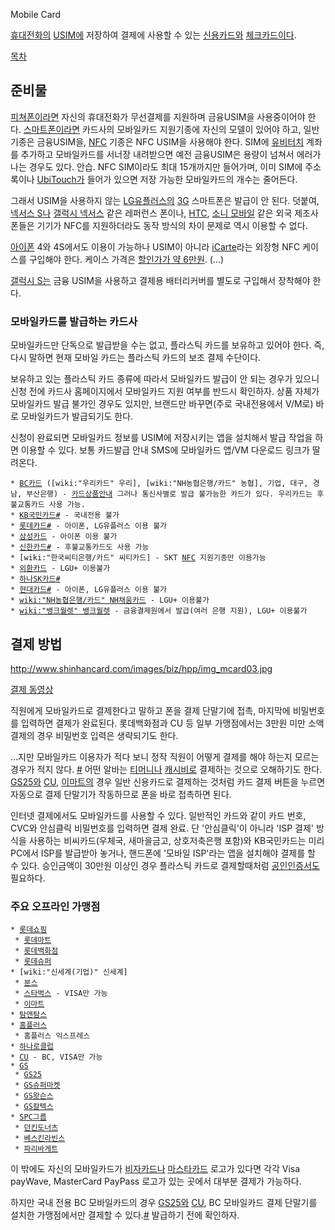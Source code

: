 Mobile Card

[[휴대전화]]의 [[USIM]]에 저장하여 결제에 사용할 수 있는 [[신용카드]]와 [[체크카드]]이다.

[[목차]]
== 준비물 ==
[[피쳐폰]]이라면 자신의 휴대전화가 무선결제를 지원하며 금융USIM을 사용중이어야 한다. [[스마트폰]]이라면 카드사의 모바일카드 지원기종에 자신의 모델이 있어야 하고, 일반기종은 금융USIM을, [[NFC]] 기종은 NFC USIM을 사용해야 한다. SIM에 [[유비터치]] 계좌를 추가하고 모바일카드를 서너장 내려받으면 예전 금융USIM은 용량이 넘쳐서 에러가 나는 경우도 있다. 안습. NFC SIM이라도 최대 15개까지만 들어가며, 이미 SIM에 주소록이나 [[UbiTouch]]가 들어가 있으면 저장 가능한 모바일카드의 개수는 줄어든다.

그래서 USIM을 사용하지 않는 [[LG유플러스]]의 [[3G]] 스마트폰은 발급이 안 된다. 덧붙여, [[넥서스 S]]나 [[갤럭시 넥서스]] 같은 레퍼런스 폰이나, [[HTC]], [[소니 모바일]] 같은 외국 제조사 폰들은 기기가 NFC를 지원하더라도 동작 방식의 차이 문제로 역시 이용할 수 없다.

[[아이폰]] 4와 4S에서도 이용이 가능하나 USIM이 아니라 [https://www.bccard.com/html/individual/card/pop_iCarte_guide.html iCarte]라는 외장형 NFC 케이스를 구입해야 한다. 케이스 가격은 [http://shop.olleh.com/weblogic/AccssPdCtgryServlet?flag=PD_DTL_VIEW&pdCd=3006455 할인가가 약 6만원]. (...)

[[갤럭시 S]]는 금융 USIM을 사용하고 결제용 배터리커버를 별도로 구입해서 장착해야 한다.

=== 모바일카드를 발급하는 카드사 ===
모바일카드만 단독으로 발급받을 수는 없고, 플라스틱 카드를 보유하고 있어야 한다. 즉, 다시 말하면 현재 모바일 카드는 플라스틱 카드의 보조 결제 수단이다.

보유하고 있는 플라스틱 카드 종류에 따라서 모바일카드 발급이 안 되는 경우가 있으니 신청 전에 카드사 홈페이지에서 모바일카드 지원 여부를 반드시 확인하자. 상품 자체가 모바일카드 발급 불가인 경우도 있지만, 브랜드만 바꾸면(주로 국내전용에서 V/M로) 바로 모바일카드가 발급되기도 한다.

신청이 완료되면 모바일카드 정보를 USIM에 저장시키는 앱을 설치해서 발급 작업을 하면 이용할 수 있다. 보통 카드발급 안내 SMS에 모바일카드 앱/VM 다운로드 링크가 딸려온다.

 * [[BC카드]] ([wiki:"우리카드" 우리], [wiki:"NH농협은행/카드" 농협], 기업, 대구, 경남, 부산은행) - [https://www.bccard.com/app/card/ContentsLinkActn.do?pgm_id=ind0829 카드상품안내] 그러나 통신사별로 발급 불가능한 카드가 있다. 우리카드는 후불교통카드 사용 가능.
 * [[KB국민카드]][https://card.kbcard.com/CXPPPCAC2704.cms #] - 국내전용 불가
 * [[롯데카드]][http://www.lottecard.co.kr/app/IHCDAIF_V100.do #] - 아이폰, LG유플러스 이용 불가
 * [[삼성카드]] - 아이폰 이용 불가
 * [[신한카드]][http://www.shinhancard.com/conts/person/card_info/mobile/mobile_info/mobile_info1.jsp #] - 후불교통카드도 사용 가능
 * [wiki:"한국씨티은행/카드" 씨티카드] - SKT [[NFC]] 지원기종만 이용가능
 * [[외환카드]] - LGU+ 이용불가
 * [[하나SK카드]][http://card.hanaskcard.com/micro_site/cardView/cardVw_CT00500_touch.jsp #] 
 * [[현대카드]][http://www.hyundaicard.com/helper/HELPER_PARSE_01WA.do?parseFileBody=/htm/cr/CR040801_03WP.vm&menuId=CR040801_03WP  #] - 아이폰, LG유플러스 이용 불가
 * [[wiki:"NH농협은행/카드" NH채움카드]] - LGU+ 이용불가
 * [[wiki:"뱅크월렛" 뱅크월렛]] - 금융결제원에서 발급(여러 은행 지원), LGU+ 이용불가
== 결제 방법 ==
http://www.shinhancard.com/images/biz/hpp/img_mcard03.jpg

[https://www.youtube.com/watch?v=IQo_QmBrCQk 결제 동영상]

직원에게 모바일카드로 결제한다고 말하고 폰을 결제 단말기에 접촉, 마지막에 비밀번호를 입력하면 결제가 완료된다. 롯데백화점과 CU 등 일부 가맹점에서는 3만원 미만 소액 결제의 경우 비밀번호 입력은 생략되기도 한다.

...지만 모바일카드 이용자가 적다 보니 정작 직원이 어떻게 결제를 해야 하는지 모르는 경우가 적지 않다. [http://newslink.media.daum.net/news/20111205213023605 #] 어떤 알바는 [[티머니]]나 [[캐시비]]로 결제하는 것으로 오해하기도 한다. [[GS25]]와 [[CU]], [[이마트]]의 경우 일반 신용카드로 결제하는 것처럼 카드 결제 버튼을 누르면 자동으로 결제 단말기가 작동하므로 폰을 바로 접촉하면 된다.

인터넷 결제에서도 모바일카드를 사용할 수 있다. 일반적인 카드와 같이 카드 번호, CVC와 안심클릭 비밀번호를 입력하면 결제 완료. 단 '안심클릭'이 아니라 'ISP 결제' 방식을 사용하는 비씨카드(우체국, 새마을금고, 상호저축은행 포함)와 KB국민카드는 미리 PC에서 ISP를 발급받아 놓거나, 핸드폰에 '모바일 ISP'라는 앱을 설치해야 결제를 할 수 있다. 승인금액이 30만원 이상인 경우 플라스틱 카드로 결제할때처럼 [[공인인증서]]도 필요하다.


=== 주요 오프라인 가맹점 ===
 * [[롯데쇼핑]]
  * [[롯데마트]]
  * [[롯데백화점]]
  * [[롯데슈퍼]]
 * [wiki:"신세계(기업)" 신세계]
  * [[분스]]
  * [[스타벅스]] - VISA만 가능
  * [[이마트]]
 * [[탐앤탐스]]
 * [[홈플러스]]
  * 홈플러스 익스프레스
 * [[하나로클럽]]
 * [[CU]] - BC, VISA만 가능
 * [[GS]]
  * [[GS25]]
  * [[GS슈퍼마켓]]
  * [[GS왓슨스]]
  * [[GS칼텍스]]
 * [[SPC그룹]]
  * [[던킨도너츠]]
  * [[베스킨라빈스]]
  * [[파리바게트]]

이 밖에도 자신의 모바일카드가 [[비자카드]]나 [[마스타카드]] 로고가 있다면 각각 Visa payWave, MasterCard PayPass 로고가 있는 곳에서 대부분 결제가 가능하다.

하지만 국내 전용 BC 모바일카드의 경우 [[GS25]]와 [[CU]], BC 모바일카드 결제 단말기를 설치한 가맹점에서만 결제할 수 있다.[https://www.bccard.com/app/card/ContentsLinkActn.do?pgm_id=ind0816 #] 발급하기 전에 확인하자.

